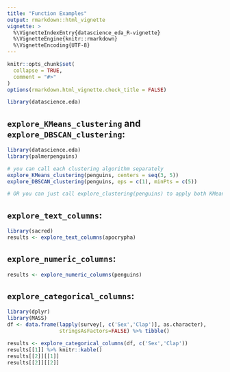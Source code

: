 ```yaml
---
title: "Function Examples"
output: rmarkdown::html_vignette
vignette: >
  %\VignetteIndexEntry{datascience_eda_R-vignette}
  %\VignetteEngine{knitr::rmarkdown}
  %\VignetteEncoding{UTF-8}
---
```


```r
knitr::opts_chunk$set(
  collapse = TRUE,
  comment = "#>"
)
options(rmarkdown.html_vignette.check_title = FALSE)
```

```r
library(datascience.eda)
```


## `explore_KMeans_clustering` and `explore_DBSCAN_clustering`:

```r
library(datascience.eda)
library(palmerpenguins)

# you can call each clustering algorithm separately 
explore_KMeans_clustering(penguins, centers = seq(3, 5))
explore_DBSCAN_clustering(penguins, eps = c(1), minPts = c(5))

# OR you can just call explore_clustering(penguins) to apply both KMeans and DBSCAN at once

```

## `explore_text_columns`:

```r

library(sacred)
results <- explore_text_columns(apocrypha)
```

## `explore_numeric_columns`:

```r

results <- explore_numeric_columns(penguins)
```


## `explore_categorical_columns`:

```r

library(dplyr)
library(MASS)
df <- data.frame(lapply(survey[, c('Sex','Clap')], as.character),
                 stringsAsFactors=FALSE) %>% tibble()

results <- explore_categorical_columns(df, c('Sex','Clap'))
results[[1]] %>% knitr::kable()
results[[2]][[1]]
results[[2]][[2]]
```

